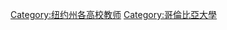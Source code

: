 {{Commons cat|Faculty of Columbia University}}

[[Category:纽约州各高校教师|Category:纽约州各高校教师]]
[[Category:哥倫比亞大學|Category:哥倫比亞大學]]